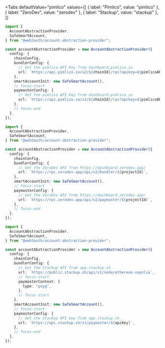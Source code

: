 
<Tabs
defaultValue="pimlico"
values={[
  { label: "Pimlico", value: "pimlico" },
  { label: "ZeroDev", value: "zerodev" },
  { label: "Stackup", value: "stackup" },
]}
>

<TabItem value="pimlico">

```ts
import {
  AccountAbstractionProvider,
  SafeSmartAccount,
} from "@web3auth/account-abstraction-provider";

const accountAbstractionProvider = new AccountAbstractionProvider({
  config: {
    chainConfig,
    bundlerConfig: {
      // Get the pimlico API Key from dashboard.pimlico.io
      url: `https://api.pimlico.io/v2/${chainId}/rpc?apikey=${pimlicoAPIKey}`,
    },
    smartAccountInit: new SafeSmartAccount(),
    // focus-start
    paymasterConfig: {
      // Get the pimlico API Key from dashboard.pimlico.io
      url: `https://api.pimlico.io/v2/${chainId}/rpc?apikey=${pimlicoAPIKey}`,
    },
    // focus-end
  },
});
```

</TabItem>

<TabItem value="zerodev">

```ts
import {
  AccountAbstractionProvider,
  SafeSmartAccount,
} from "@web3auth/account-abstraction-provider";

const accountAbstractionProvider = new AccountAbstractionProvider({
  config: {
    chainConfig,
    bundlerConfig: {
      // Get the ZeroDev API from https://dashboard.zerodev.app/
      url: `https://rpc.zerodev.app/api/v2/bundler/${projectId}`,
    },
    smartAccountInit: new SafeSmartAccount(),
    // focus-start
    paymasterConfig: {
      // Get the ZeroDev API from https://dashboard.zerodev.app/
      url: `https://rpc.zerodev.app/api/v2/paymaster/${projectId}`,
    },
    // focus-end
  },
});
```

</TabItem>

<TabItem value="stackup">

```ts
import {
  AccountAbstractionProvider,
  SafeSmartAccount,
} from "@web3auth/account-abstraction-provider";

const accountAbstractionProvider = new AccountAbstractionProvider({
  config: {
    chainConfig,
    bundlerConfig: {
      // Get the Stackup API from app.stackup.sh
      url: `https://public.stackup.sh/api/v1/node/ethereum-sepolia`,
      // focus-start
      paymasterContext: {
        type: "payg",
      },
      // focus-start
    },
    smartAccountInit: new SafeSmartAccount(),
    // focus-start
    paymasterConfig: {
      // Get the Stackup API key from app.stackup.sh
      url: `https://api.stackup.sh/v1/paymaster/${apiKey}`,
    },
    // focus-end
  },
});
```

</TabItem>

</Tabs>
